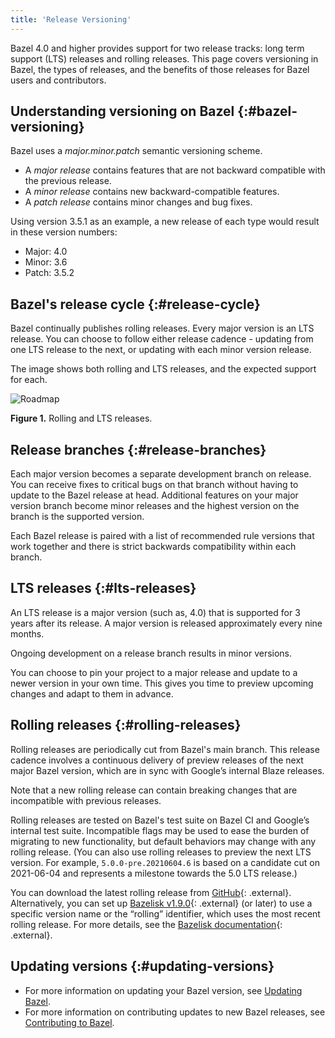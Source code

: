 ```yaml
---
title: 'Release Versioning'
---
```


Bazel 4.0 and higher provides support for two release tracks: long term support
(LTS) releases and rolling releases. This page covers versioning in Bazel, the
types of releases, and the benefits of those releases for Bazel users and
contributors.

## Understanding versioning on Bazel {:#bazel-versioning}

Bazel uses a _major.minor.patch_ semantic versioning scheme.

* A _major release_ contains features that are not backward compatible with the
  previous release.
* A _minor release_ contains new backward-compatible features.
* A _patch release_ contains minor changes and bug fixes.

Using version 3.5.1 as an example, a new release of each type would result in
these version numbers:

* Major: 4.0
* Minor: 3.6
* Patch: 3.5.2

## Bazel's release cycle {:#release-cycle}

Bazel continually publishes rolling releases. Every major version is an LTS
release. You can choose to follow either release cadence - updating from one
LTS release to the next, or updating with each minor version release.

The image shows both rolling and LTS releases, and the expected support for
each.

![Roadmap](/versions/6.2.0/docs/images/roadmap.png "Roadmap")

**Figure 1.** Rolling and LTS releases.

## Release branches {:#release-branches}

Each major version becomes a separate development branch on release. You can
receive fixes to critical bugs on that branch without having to update to the
Bazel release at head. Additional features on your major version branch become
minor releases and the highest version on the branch is the supported version.

Each Bazel release is paired with a list of recommended rule versions that work
together and there is strict backwards compatibility within each branch.

## LTS releases {:#lts-releases}

An LTS release is a major version (such as, 4.0) that is supported for 3 years
after its release.
A major version is released approximately every nine months.

Ongoing development on a release branch results in minor versions.

You can choose to pin your project to a major release and update to a newer
version in your own time. This gives you time to preview upcoming changes and
adapt to them in advance.

## Rolling releases {:#rolling-releases}

Rolling releases are periodically cut from Bazel's main branch.
This release cadence involves a continuous delivery of preview releases of the
next major Bazel version, which are in sync with Google’s internal Blaze
releases.

Note that a new rolling release can contain breaking changes that are
incompatible with previous releases.

Rolling releases are tested on Bazel's test suite on Bazel CI and
Google’s internal test suite. Incompatible flags may be
used to ease the burden of migrating to new functionality, but default behaviors
may change with any rolling release. (You can also use rolling releases to
preview the next LTS version. For example, `5.0.0-pre.20210604.6` is based on a
candidate cut on 2021-06-04 and represents a milestone towards the 5.0 LTS
release.)

You can download the latest rolling release from
[GitHub](https://github.com/bazelbuild/bazel/releases){: .external}.
Alternatively, you can set up
[Bazelisk v1.9.0](https://github.com/bazelbuild/bazelisk/releases/tag/v1.9.0){: .external}
(or later) to use a specific version name or the
“rolling” identifier, which uses the most recent rolling release. For more
details, see the
[Bazelisk documentation](https://github.com/bazelbuild/bazelisk#how-does-bazelisk-know-which-bazel-version-to-run){: .external}.

## Updating versions {:#updating-versions}

* For more information on updating your Bazel version, see
  [Updating Bazel](/versions/6.2.0/versions/updating-bazel).
* For more information on contributing updates to new Bazel releases, see
  [Contributing to Bazel](/versions/6.2.0/contribute).
